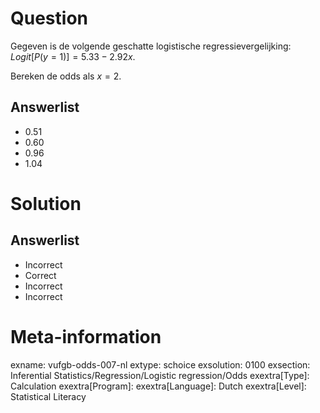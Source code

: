 Question
========
  
Gegeven is de volgende geschatte logistische regressievergelijking: *Logit*$[P(y=1)]=5.33-2.92x$. 

Bereken de odds als $x=2$.
  
Answerlist
----------
* 0.51
* 0.60
* 0.96
* 1.04

Solution
========

Answerlist
----------
* Incorrect
* Correct
* Incorrect
* Incorrect

Meta-information
================
exname: vufgb-odds-007-nl
extype: schoice
exsolution: 0100
exsection: Inferential Statistics/Regression/Logistic regression/Odds
exextra[Type]: Calculation
exextra[Program]: 
exextra[Language]: Dutch
exextra[Level]: Statistical Literacy
